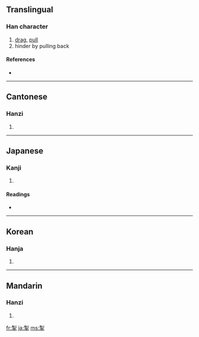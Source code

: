 ==Translingual==

===Han character===
{{Han char|rn=64|rad=手|as=08|sn=12|four=2250<sub>2</sub>|canj=竹弓手 (HNQ)}}

# [[drag]], [[pull]]
# hinder by pulling back

====References====
* {{Han ref|kx=0439.010|dkj=12277|dj=0789.010|hdz=31889.040|uh=63A3|ud=25507|bh=B477|bd=46199}}

----

==Cantonese==

===Hanzi===
{{yue-hanzi|jyut=|y=chit3, jai3}}

# {{defn|Cantonese}}

----

==Japanese==

===Kanji===
{{ja-kanji|grade=|rs=手08}}

# {{defn|Japanese}}

====Readings====
* {{ja-readings|on=[[せい]] (sei), [[せつ]] (setsu)|kun=[[ひく]] (hiku)}}

----

==Korean==

===Hanja===
{{ko-hanja|hangeul=[[체]], [[철]]|eumhun=|rv=che, cheol|mr=ch'e, ch'ŏl|y=chey, chel}}

# {{defn|Korean}}

----

==Mandarin==

===Hanzi===
{{cmn-hanzi|pin=[[chè]] ([[che4]]), [[qiāng]] ([[qiang1]])|wg=ch'e<sup>4</sup>, ch'iang<sup>1</sup>}}

# {{defn|Mandarin}}

[[fr:掣]]
[[ja:掣]]
[[ms:掣]]